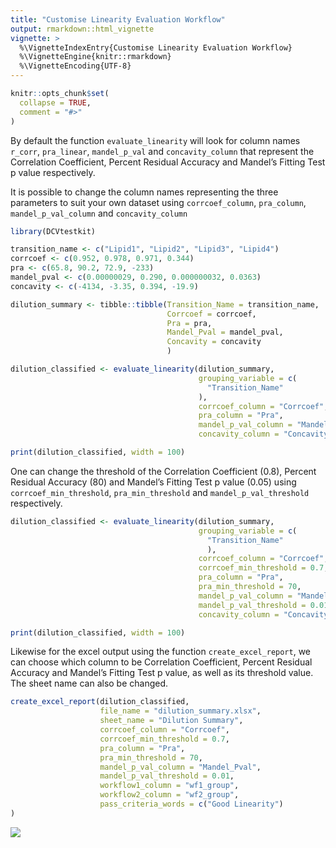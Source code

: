 ```yaml
---
title: "Customise Linearity Evaluation Workflow"
output: rmarkdown::html_vignette
vignette: >
  %\VignetteIndexEntry{Customise Linearity Evaluation Workflow}
  %\VignetteEngine{knitr::rmarkdown}
  %\VignetteEncoding{UTF-8}
---
```


```r
knitr::opts_chunk$set(
  collapse = TRUE,
  comment = "#>"
)
```

By default the function `evaluate_linearity` will look for column names
`r_corr`, `pra_linear`, `mandel_p_val` and `concavity_column` that represent 
the Correlation Coefficient, Percent Residual Accuracy and Mandel's Fitting Test 
p value respectively.

It is possible to change the column names representing the three parameters
to suit your own dataset using `corrcoef_column`, `pra_column`, `mandel_p_val_column` and `concavity_column`

```r
library(DCVtestkit)

transition_name <- c("Lipid1", "Lipid2", "Lipid3", "Lipid4")
corrcoef <- c(0.952, 0.978, 0.971, 0.344)
pra <- c(65.8, 90.2, 72.9, -233)
mandel_pval <- c(0.00000029, 0.290, 0.000000032, 0.0363)
concavity <- c(-4134, -3.35, 0.394, -19.9)

dilution_summary <- tibble::tibble(Transition_Name = transition_name,
                                   Corrcoef = corrcoef,
                                   Pra = pra,
                                   Mandel_Pval = mandel_pval,
                                   Concavity = concavity
                                   )
```

```r

dilution_classified <- evaluate_linearity(dilution_summary,
                                          grouping_variable = c(
                                            "Transition_Name"
                                          ),
                                          corrcoef_column = "Corrcoef",
                                          pra_column = "Pra",
                                          mandel_p_val_column = "Mandel_Pval",
                                          concavity_column = "Concavity")

```

```r
print(dilution_classified, width = 100)
```

One can change the threshold of the Correlation Coefficient (0.8), 
Percent Residual Accuracy (80) and Mandel's Fitting Test p value (0.05) using
`corrcoef_min_threshold`, `pra_min_threshold` and `mandel_p_val_threshold` 
respectively.


```r

dilution_classified <- evaluate_linearity(dilution_summary,
                                          grouping_variable = c(
                                            "Transition_Name"
                                            ),
                                          corrcoef_column = "Corrcoef",
                                          corrcoef_min_threshold = 0.7,
                                          pra_column = "Pra",
                                          pra_min_threshold = 70,
                                          mandel_p_val_column = "Mandel_Pval",
                                          mandel_p_val_threshold = 0.01,
                                          concavity_column = "Concavity")
```

```r
print(dilution_classified, width = 100)
```

Likewise for the excel output using the function `create_excel_report`, we can choose which
column to be Correlation Coefficient, Percent Residual Accuracy and Mandel's Fitting Test p value, 
as well as its threshold value. The sheet name can also be changed.

```r
create_excel_report(dilution_classified,
                    file_name = "dilution_summary.xlsx",
                    sheet_name = "Dilution Summary",
                    corrcoef_column = "Corrcoef",
                    corrcoef_min_threshold = 0.7,
                    pra_column = "Pra",
                    pra_min_threshold = 70,
                    mandel_p_val_column = "Mandel_Pval",
                    mandel_p_val_threshold = 0.01,
                    workflow1_column = "wf1_group",
                    workflow2_column = "wf2_group",
                    pass_criteria_words = c("Good Linearity")
)
```

![](vignettes-ExcelResultsCustom.png)

